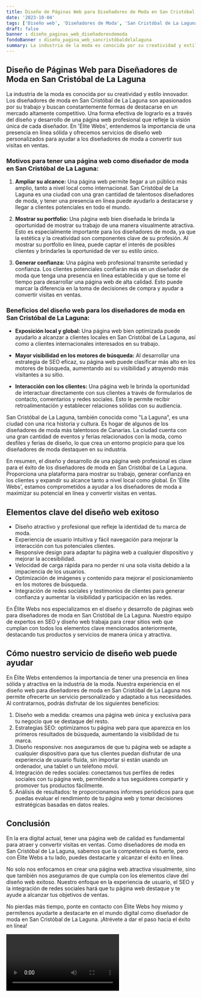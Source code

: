 ```yaml
---
title: Diseño de Páginas Web para Diseñadores de Moda en San Cristóbal de La Laguna
date: '2023-10-04'
tags: ['Diseño web', 'Diseñadores de Moda', 'San Cristóbal de La Laguna']
draft: false
banner : diseño_paginas_web_diseñadoresdemoda
fondoBanner : diseño_pagina_web_sancristóbaldelalaguna
summary: La industria de la moda es conocida por su creatividad y estilo innovador. Los diseñadores de moda en San Cristóbal de La Laguna son apasionados por su trabajo y buscan constantemente formas de destacarse en un mercado altamente competitivo. Una forma efectiva de lograrlo es a través del diseño y desarrollo de una página web profesional que refleje la visión única de cada diseñador. En 'Élite Webs', entendemos la importancia de una presencia en línea sólida y ofrecemos servicios de diseño web personalizados para ayudar a los diseñadores de moda a convertir sus visitas en ventas.
---
```


## Diseño de Páginas Web para Diseñadores de Moda en San Cristóbal de La Laguna

La industria de la moda es conocida por su creatividad y estilo innovador. Los diseñadores de moda en San Cristóbal de La Laguna son apasionados por su trabajo y buscan constantemente formas de destacarse en un mercado altamente competitivo. Una forma efectiva de lograrlo es a través del diseño y desarrollo de una página web profesional que refleje la visión única de cada diseñador. En 'Élite Webs', entendemos la importancia de una presencia en línea sólida y ofrecemos servicios de diseño web personalizados para ayudar a los diseñadores de moda a convertir sus visitas en ventas.

### Motivos para tener una página web como diseñador de moda en San Cristóbal de La Laguna:

1. **Ampliar su alcance:** Una página web permite llegar a un público más amplio, tanto a nivel local como internacional. San Cristóbal de La Laguna es una ciudad con una gran cantidad de talentosos diseñadores de moda, y tener una presencia en línea puede ayudarlo a destacarse y llegar a clientes potenciales en todo el mundo.

2. **Mostrar su portfolio:** Una página web bien diseñada le brinda la oportunidad de mostrar su trabajo de una manera visualmente atractiva. Esto es especialmente importante para los diseñadores de moda, ya que la estética y la creatividad son componentes clave de su profesión. Al mostrar su portfolio en línea, puede captar el interés de posibles clientes y brindarles la oportunidad de ver su estilo único.

3. **Generar confianza:** Una página web profesional transmite seriedad y confianza. Los clientes potenciales confiarán más en un diseñador de moda que tenga una presencia en línea establecida y que se tome el tiempo para desarrollar una página web de alta calidad. Esto puede marcar la diferencia en la toma de decisiones de compra y ayudar a convertir visitas en ventas.

### Beneficios del diseño web para los diseñadores de moda en San Cristóbal de La Laguna:

- **Exposición local y global:** Una página web bien optimizada puede ayudarlo a alcanzar a clientes locales en San Cristóbal de La Laguna, así como a clientes internacionales interesados en su trabajo.

- **Mayor visibilidad en los motores de búsqueda:** Al desarrollar una estrategia de SEO eficaz, su página web puede clasificar más alto en los motores de búsqueda, aumentando así su visibilidad y atrayendo más visitantes a su sitio.

- **Interacción con los clientes:** Una página web le brinda la oportunidad de interactuar directamente con sus clientes a través de formularios de contacto, comentarios y redes sociales. Esto le permite recibir retroalimentación y establecer relaciones sólidas con su audiencia.

San Cristóbal de La Laguna, también conocida como "La Laguna", es una ciudad con una rica historia y cultura. Es hogar de algunos de los diseñadores de moda más talentosos de Canarias. La ciudad cuenta con una gran cantidad de eventos y ferias relacionados con la moda, como desfiles y ferias de diseño, lo que crea un entorno propicio para que los diseñadores de moda destaquen en su industria.

En resumen, el diseño y desarrollo de una página web profesional es clave para el éxito de los diseñadores de moda en San Cristóbal de La Laguna. Proporciona una plataforma para mostrar su trabajo, generar confianza en los clientes y expandir su alcance tanto a nivel local como global. En 'Élite Webs', estamos comprometidos a ayudar a los diseñadores de moda a maximizar su potencial en línea y convertir visitas en ventas.

<GifSeo />

<Cta />

## Elementos clave del diseño web exitoso

- Diseño atractivo y profesional que refleje la identidad de tu marca de moda.
- Experiencia de usuario intuitiva y fácil navegación para mejorar la interacción con tus potenciales clientes.
- Responsive design para adaptar tu página web a cualquier dispositivo y mejorar la accesibilidad.
- Velocidad de carga rápida para no perder ni una sola visita debido a la impaciencia de los usuarios.
- Optimización de imágenes y contenido para mejorar el posicionamiento en los motores de búsqueda.
- Integración de redes sociales y testimonios de clientes para generar confianza y aumentar la visibilidad y participación en las redes.

En Élite Webs nos especializamos en el diseño y desarrollo de páginas web para diseñadores de moda en San Cristóbal de La Laguna. Nuestro equipo de expertos en SEO y diseño web trabaja para crear sitios web que cumplan con todos los elementos clave mencionados anteriormente, destacando tus productos y servicios de manera única y atractiva.

## Cómo nuestro servicio de diseño web puede ayudar

En Élite Webs entendemos la importancia de tener una presencia en línea sólida y atractiva en la industria de la moda. Nuestra experiencia en el diseño web para diseñadores de moda en San Cristóbal de La Laguna nos permite ofrecerte un servicio personalizado y adaptado a tus necesidades. Al contratarnos, podrás disfrutar de los siguientes beneficios:

1. Diseño web a medida: creamos una página web única y exclusiva para tu negocio que se destaque del resto.
2. Estrategias SEO: optimizamos tu página web para que aparezca en los primeros resultados de búsqueda, aumentando la visibilidad de tu marca.
3. Diseño responsive: nos aseguramos de que tu página web se adapte a cualquier dispositivo para que tus clientes puedan disfrutar de una experiencia de usuario fluida, sin importar si están usando un ordenador, una tablet o un teléfono móvil.
4. Integración de redes sociales: conectamos tus perfiles de redes sociales con tu página web, permitiendo a tus seguidores compartir y promover tus productos fácilmente.
5. Análisis de resultados: te proporcionamos informes periódicos para que puedas evaluar el rendimiento de tu página web y tomar decisiones estratégicas basadas en datos reales.

## Conclusión

En la era digital actual, tener una página web de calidad es fundamental para atraer y convertir visitas en ventas. Como diseñadores de moda en San Cristóbal de La Laguna, sabemos que la competencia es fuerte, pero con Élite Webs a tu lado, puedes destacarte y alcanzar el éxito en línea.

No solo nos enfocamos en crear una página web atractiva visualmente, sino que también nos aseguramos de que cumpla con los elementos clave del diseño web exitoso. Nuestro enfoque en la experiencia de usuario, el SEO y la integración de redes sociales hará que tu página web destaque y te ayude a alcanzar tus objetivos de ventas.

No pierdas más tiempo, ponte en contacto con Élite Webs hoy mismo y permítenos ayudarte a destacarte en el mundo digital como diseñador de moda en San Cristóbal de La Laguna. ¡Atrévete a dar el paso hacia el éxito en línea!

<Video />

<CtaBot job='Diseñadores de Moda' city='San Cristóbal de La Laguna'/>

<Gmaps query='San Cristóbal de La Laguna+españa+maps' />